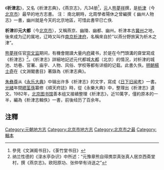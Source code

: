 《'''析津志'''》，又名《析津志典》，《燕京志》，凡34册<ref>參見《文渊阁书目》，《菉竹堂书目》</ref>，[[元朝|元]]人[[熊夢祥|熊夢祥]]撰，是[[析津|析津]]（今[[北京市|北京市]]）最早的地方志書。
注： 南北朝時，北周學者陽休之曾編撰《 幽州人物志》一書，幽州就是今天的北京地區，可惜此書早巳亡佚.

'''析津'''即'''元大都'''（今[[北京市|北京市]]），又稱燕京、幽陵、幽都、幽州。析津本古[[冀州|冀州]]之地，後來成为辽的属地，辽時又叫作[[南京析津府|南京析津府]]，名稱來自於“以燕分野旅寅为析木之津”。

[[熊夢祥|熊夢祥]]任官[[崇文监|崇文监]]期间，有機會閱讀大量内[[府|府]]藏书，於是在今門頭溝的齋堂寫成《析津志》<ref>纳兰性德的《渌水亭杂识》中所述：“元豫章熊自得携崇真张真人居京西斋堂村，撰《燕京志》。欧阳原功、张仲举有诗送之”</ref>。《析津志》詳細地記述元代都城[[大都|大都]]（北京）的情況，对析津的城池、坊巷、官署、庙宇、人物、风俗、学校等都有详细的记载。此書久佚。[[明朝|明朝]][[楊士奇|楊士奇]]在《文淵閣書目》著錄為《析津志典》。

[[朱彝尊|朱彝尊]]从《[[永乐大典|永乐大典]]》中辑出许多《析津志》的文字，寫成《[[日下旧闻考|日下旧闻考]]》一書。[[光緒|光緒]]年間[[繆荃孫|繆荃孫]]纂修《順天府誌》時，從《永樂大典》中，整理出《析津志》遺文。1982年，[[北京图书馆|北京图书馆]]善本组又接續整理《析津志》，近10萬字，僅約原本的一半，編為《析津志輯佚》一書，前後经历了百余年。

==注釋==
<div class="references-small">
<references />
</div>

[[Category:元朝地方志|Category:元朝地方志]]
[[Category:北京市地方志|Category:北京市地方志]]
[[Category:北京市之最|Category:北京市之最]]
[[Category:輯本|Category:輯本]]